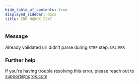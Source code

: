 ```yaml
---
hide_table_of_contents: true
displayed_sidebar: docs
title: ERR_NGROK_2247
---
```


### Message

Already validated url didn't parse during `STEP` step: `URL` `ERR`

<ErrorDetails />

### Further help

If you're having trouble resolving this error, please reach out to [support@ngrok.com](mailto:support@ngrok.com?subject=Help%20with%20ERR_NGROK_2247)
